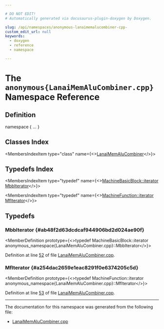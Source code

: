 ```yaml
---

# DO NOT EDIT!
# Automatically generated via docusaurus-plugin-doxygen by Doxygen.

slug: /api/namespaces/anonymous-lanaimemalucombiner-cpp-
custom_edit_url: null
keywords:
  - doxygen
  - reference
  - namespace

---
```





# The `anonymous{LanaiMemAluCombiner.cpp}` Namespace Reference

<DoxygenPage pluginConfig={pluginConfig}>



## Definition

<CodeBlock>namespace &#123; ... &#125;</CodeBlock>

## Classes Index

<MembersIndex>

<MembersIndexItem
  type="class"
  name={<><a href="/docs/api/classes/anonymous-namespace-lanaimemalucombiner-cpp-/lanaimemalucombiner">LanaiMemAluCombiner</a></>}>
</MembersIndexItem>

</MembersIndex>

## Typedefs Index

<MembersIndex>

<MembersIndexItem
  type="typedef"
  name={<><a href="/docs/api/classes/llvm/machinebasicblock/#ae34c996b58df9b9ce6695a0c8b70c533">MachineBasicBlock::iterator</a> <a href="#ab48f2d63dcdcaf944906bd2d024ae90f">MbbIterator</a></>}>
</MembersIndexItem>

<MembersIndexItem
  type="typedef"
  name={<><a href="/docs/api/classes/llvm/machinefunction/#aaba82c71ffdca966cad10eae0992fff9">MachineFunction::iterator</a> <a href="#a254dac2659e1eac8291f0e6374205c5d">MfIterator</a></>}>
</MembersIndexItem>

</MembersIndex>


<SectionDefinition>

## Typedefs

### MbbIterator {#ab48f2d63dcdcaf944906bd2d024ae90f}

<MemberDefinition
  prototype={<>typedef MachineBasicBlock::iterator anonymous&#95;namespace&#123;LanaiMemAluCombiner.cpp&#125;::MbbIterator</>}>

Definition at line <a href="/docs/api/files/lib/lib/target/lib/target/lanai/lanaimemalucombiner-cpp/#l00052">52</a> of file <a href="/docs/api/files/lib/lib/target/lib/target/lanai/lanaimemalucombiner-cpp">LanaiMemAluCombiner.cpp</a>.
</MemberDefinition>

### MfIterator {#a254dac2659e1eac8291f0e6374205c5d}

<MemberDefinition
  prototype={<>typedef MachineFunction::iterator anonymous&#95;namespace&#123;LanaiMemAluCombiner.cpp&#125;::MfIterator</>}>

Definition at line <a href="/docs/api/files/lib/lib/target/lib/target/lanai/lanaimemalucombiner-cpp/#l00053">53</a> of file <a href="/docs/api/files/lib/lib/target/lib/target/lanai/lanaimemalucombiner-cpp">LanaiMemAluCombiner.cpp</a>.
</MemberDefinition>

</SectionDefinition>

<hr/>

The documentation for this namespace was generated from the following file:

<ul>
<li><a href="/docs/api/files/lib/lib/target/lib/target/lanai/lanaimemalucombiner-cpp">LanaiMemAluCombiner.cpp</a></li>
</ul>

</DoxygenPage>
